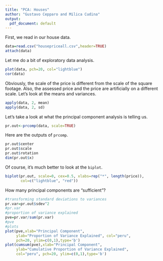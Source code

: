 ```yaml
---
title: "PCA: Houses"
author: "Gustavo Cepparo and Milica Cudina"
output:
  pdf_document: default
---
```


First, we read in our house data. 

```r
data=read.csv("housepriceall.csv",header=TRUE)
attach(data)
```

Let me do a bit of exploratory data analysis.

```r
plot(data, pch=20, col="lightblue")
cor(data)
```

Obviously, the scale of the price is different from the scale of the square footage. Also, the assessed price and the price are artificially on a different scale. Let's look at the means and variances. 

```r
apply(data, 2, mean)
apply(data, 2, sd)
```
Let's take a look at what the principal component analysis is telling us. 

```r
pr.out<-prcomp(data, scale=TRUE)
```

Here are the outputs of `prcomp`. 

```r
pr.out$center
pr.out$scale
pr.out$rotation
dim(pr.out$x)
```
Of course, it's much better to look at the `biplot`. 

```r
biplot(pr.out, scale=0, cex=0.5, xlabs=rep("*", length(price)),
       col=c("lightblue", "red"))
```

How many principal components are "sufficient"?

```r
#transforming standard deviations to variances
pr.var=pr.out$sdev^2
#pr.var
#proportion of variance explained
pve=pr.var/sum(pr.var)
#pve
#plots
plot(pve,xlab="Principal Component", 
     ylab="Proportion of Variance Explained", col="peru", 
     pch=20, ylim=c(0,1),type='b')
plot(cumsum(pve),xlab="Principal Component", 
     ylab="Cumulative Proportion of Variance Explained", 
     col="peru", pch=20, ylim=c(0,1),type='b')
```


